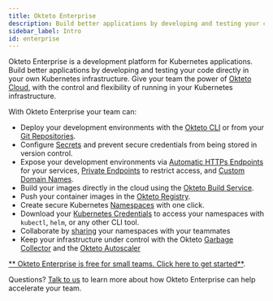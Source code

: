 ```yaml
---
title: Okteto Enterprise
description: Build better applications by developing and testing your code directly on your Kubernetes infrastructure
sidebar_label: Intro
id: enterprise
---
```


Okteto Enterprise is a development platform for Kubernetes applications. Build better applications by developing and testing your code directly in your own Kubernetes infrastructure. Give your team the power of [Okteto Cloud](/docs/cloud/), with the control and flexibility of running in your Kubernetes infrastructure.

With Okteto Enterprise your team can:

- Deploy your development environments with the [Okteto CLI](docs/getting-started/) or from your [Git Repositories](/docs/cloud/deploy-from-git/).
- Configure [Secrets](/docs/cloud/secrets/) and prevent secure credentials from being stored in version control.
- Expose your development environments via [Automatic HTTPs Endpoints](/docs/cloud/ssl/) for your services, [Private Endpoints](/docs/cloud/private-endpoints/) to restrict access, and [Custom Domain Names](/docs/cloud/custom-domains/).
- Build your images directly in the cloud using the [Okteto Build Service](/docs/cloud/build).
- Push your container images in the [Okteto Registry](/docs/cloud/registry).
- Create secure Kubernetes [Namespaces](/docs/cloud/namespaces/) with one click.
- Download your [Kubernetes Credentials](/docs/cloud/credentials/) to access your namespaces with `kubectl`, `helm`, or any other CLI tool.
- Collaborate by [sharing](/docs/cloud/namespaces/#share-your-namespace) your namespaces with your teammates
- Keep your infrastructure under control with the Okteto [Garbage Collector](/docs/enterprise/administration/cleanup/) and the [Okteto Autoscaler](/docs/enterprise/administration/configuration/#autoscaler)

[** Okteto Enterprise is free for small teams. Click here to get started**](/docs/enterprise/install/overview).

Questions? [Talk to us](https://okteto.com/#talktous) to learn more about how Okteto Enterprise can help accelerate your team.

